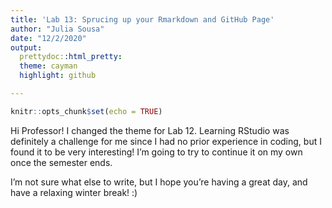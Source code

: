 ```yaml
---
title: 'Lab 13: Sprucing up your Rmarkdown and GitHub Page'
author: "Julia Sousa"
date: "12/2/2020"
output: 
  prettydoc::html_pretty:
  theme: cayman
  highlight: github

---
```


```r
knitr::opts_chunk$set(echo = TRUE)
```


Hi Professor! I changed the theme for Lab 12. Learning RStudio was definitely a challenge for me since I had no prior experience in coding, but I found it to be very interesting! I'm going to try to continue it on my own once the semester ends. 


I'm not sure what else to write, but I hope you're having a great day, and have a relaxing winter break! :)


















